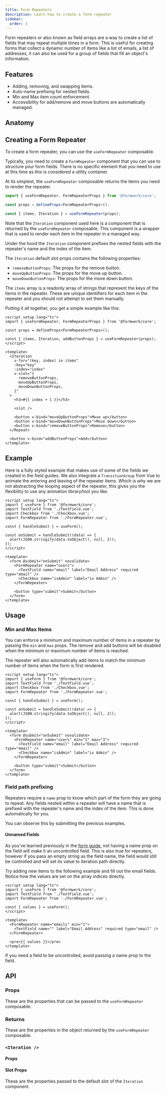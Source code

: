 ```yaml
---
title: Form Repeaters
description: Learn how to create a form repeater
sidebar:
  order: 3
---
```





Form repeaters or also known as field arrays are a way to create a list of fields that may repeat multiple times in a form. This is useful for creating forms that collect a dynamic number of items like a list of emails, a list of addresses, it can also be used for a group of fields that fill an object's information.

## Features

- Adding, removing, and swapping items.
- Auto-name prefixing for nested fields.
- Min and Max item count enforcement.
- Accessibility for add/remove and move buttons are automatically managed.

## Anatomy

<AnatomyCanvas>
  <AnatomyRepeater />
</AnatomyCanvas>

## Creating a Form Repeater

To create a form repeater, you can use the `useFormRepeater` composable.

Typically, you need to create a `FormRepeater` component that you can use to structure your form fields. There is no specific element that you need to use at this time as this is considered a utility container.

At its simplest, the `useFormRepeater` composable returns the items you need to render the repeater.

```ts
import { useFormRepeater, FormRepeaterProps } from '@formwerk/core';

const props = defineProps<FormRepeaterProps>();

const { items, Iteration } = useFormRepeater(props);
```

Note that the `Iteration` component used here is a component that is returned by the `useFormRepeater` composable. This component is a wrapper that is used to render each item in the repeater in a managed way.

Under the hood the `Iteration` component prefixes the nested fields with the repeater's name and the index of the item.

The `Iteration` default slot props contains the following properties:

- `removeButtonProps`: The props for the remove button.
- `moveUpButtonProps`: The props for the move up button.
- `moveDownButtonProps`: The props for the move down button.

The `items` array is a readonly array of strings that represent the keys of the items in the repeater. These are unique identifiers for each item in the repeater and you should not attempt to set them manually.

Putting it all together, you get a simple example like this:

```vue
<script setup lang="ts">
import { useFormRepeater, FormRepeaterProps } from '@formwerk/core';

const props = defineProps<FormRepeaterProps>();

const { items, Iteration, addButtonProps } = useFormRepeater(props);
</script>

<template>
  <Iteration
    v-for="(key, index) in items"
    :key="key"
    :index="index"
    v-slot="{
      removeButtonProps,
      moveUpButtonProps,
      moveDownButtonProps,
    }"
  >
    <h3>#{{ index + 1 }}</h3>

    <slot />

    <button v-bind="moveUpButtonProps">Move up</button>
    <button v-bind="moveDownButtonProps">Move down</button>
    <button v-bind="removeButtonProps">Remove</button>
  </Repeat>

  <button v-bind="addButtonProps">Add</button>
</template>
```

## Example

Here is a fully styled example that makes use of some of the fields we created in the field guides. We also integrate a `TransitionGroup` from Vue to animate the entering and leaving of the repeater items. Which is why we are not abstracting the looping aspect of the repeater, this gives you the flexibility to use any animation library/tool you like.

<MdxRepl preview-size="lg" client:load>

<div slot="!TextField.vue">
  <TextFieldPartial />
</div>

<div slot="!Checkbox.vue">
  <CheckboxPartial />
</div>

<div slot="FormRepeater.vue">
  <RepeaterPartial />
</div>

<div slot="App.vue">

```vue
<script setup lang="ts">
import { useForm } from '@formwerk/core';
import TextField from './TextField.vue';
import Checkbox from './Checkbox.vue';
import FormRepeater from './FormRepeater.vue';

const { handleSubmit } = useForm();

const onSubmit = handleSubmit((data) => {
  alert(JSON.stringify(data.toObject(), null, 2));
});
</script>

<template>
  <form @submit="onSubmit" novalidate>
    <FormRepeater name="users">
      <TextField name="email" label="Email Address" required type="email" />
      <Checkbox name="isAdmin" label="is Admin" />
    </FormRepeater>

    <button type="submit">Submit</button>
  </form>
</template>
```

</div>

</MdxRepl>

## Usage

### Min and Max Items

You can enforce a minimum and maximum number of items in a repeater by passing the `min` and `max` props. The remove and add buttons will be disabled when the minimum or maximum number of items is reached.

The repeater will also automatically add items to match the minimum number of items when the form is first rendered.

<MdxRepl preview-size="xl" client:load>

<div slot="!TextField.vue">
  <TextFieldPartial />
</div>

<div slot="!Checkbox.vue">
  <CheckboxPartial />
</div>

<div slot="!FormRepeater.vue">
  <RepeaterPartial />
</div>

<div slot="App.vue">

```vue
<script setup lang="ts">
import { useForm } from '@formwerk/core';
import TextField from './TextField.vue';
import Checkbox from './Checkbox.vue';
import FormRepeater from './FormRepeater.vue';

const { handleSubmit } = useForm();

const onSubmit = handleSubmit((data) => {
  alert(JSON.stringify(data.toObject(), null, 2));
});
</script>

<template>
  <form @submit="onSubmit" novalidate>
    <FormRepeater name="users" min="1" max="3">
      <TextField name="email" label="Email Address" required type="email" />
      <Checkbox name="isAdmin" label="is Admin" />
    </FormRepeater>

    <button type="submit">Submit</button>
  </form>
</template>
```

</div>

</MdxRepl>

### Field path prefixing

Repeaters require a `name` prop to know which part of the form they are going to repeat. Any fields nested within a repeater will have a name that is prefixed with the repeater's name and the index of the item. This is done automatically for you.

You can observe this by submitting the previous examples.

#### Unnamed Fields

As you've learned previously in the [form guide](/guides/forms/), not having a name prop on the field will make it an uncontrolled field. This is also true for repeaters, however if you pass an empty string as the field name, the field would still be controlled and will set its value to iteration path directly.

Try adding new items to the following example and fill out the email fields. Notice how the values are set on the array indices directly.

<MdxRepl preview-size="xl" client:load>

<div slot="!TextField.vue">
  <TextFieldPartial />
</div>

<div slot="!Checkbox.vue">
  <CheckboxPartial />
</div>

<div slot="!FormRepeater.vue">
  <RepeaterPartial />
</div>

<div slot="App.vue">

```vue
<script setup lang="ts">
import { useForm } from '@formwerk/core';
import TextField from './TextField.vue';
import FormRepeater from './FormRepeater.vue';

const { values } = useForm();
</script>

<template>
  <FormRepeater name="emails" min="1">
    <TextField name="" label="Email Address" required type="email" />
  </FormRepeater>

  <pre>{{ values }}</pre>
</template>
```

</div>

</MdxRepl>

If you need a field to be uncontrolled, avoid passing a name prop to the field.

## API

### Props

These are the properties that can be passed to the `useFormRepeater` composable.

<MdxTableAPI typeName="FormRepeaterProps" />

### Returns

These are the properties in the object returned by the `useFormRepeater` composable.

<MdxTableAPI fnName="useFormRepeater" />

### `<Iteration />`

#### Props

<MdxTableAPI typeName="FormRepeaterIterationProps" />

#### Slot Props

These are the properties passed to the default slot of the `Iteration` component.

<MdxTableAPI typeName="FormRepeaterIterationSlotProps" />
